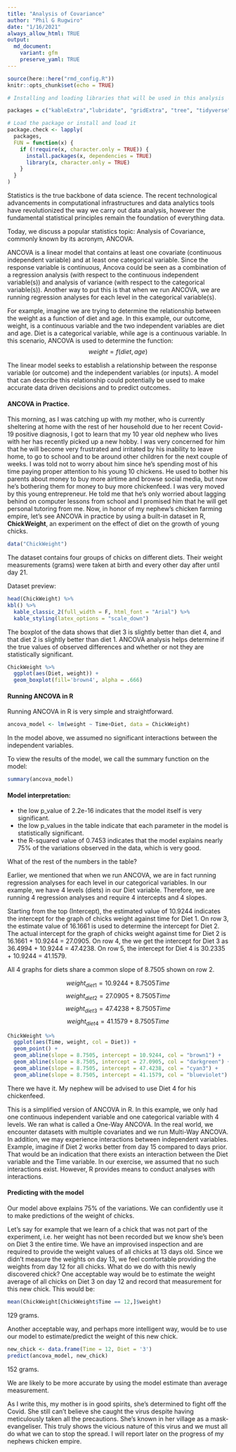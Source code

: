 ```yaml
---
title: "Analysis of Covariance"
author: "Phil G Rugwiro"
date: "1/16/2021"
always_allow_html: TRUE
output:
  md_document:
    variant: gfm
    preserve_yaml: TRUE
---
```


```r
source(here::here("rmd_config.R"))
knitr::opts_chunk$set(echo = TRUE)
```


```r
# Installing and loading libraries that will be used in this analysis

packages = c("kableExtra","lubridate", "gridExtra", "tree", "tidyverse", "here", "caret")

# Load the package or install and load it
package.check <- lapply(
  packages,
  FUN = function(x) {
    if (!require(x, character.only = TRUE)) {
      install.packages(x, dependencies = TRUE)
      library(x, character.only = TRUE)
    }
  }
)


```

Statistics is the true backbone of data science. The recent technological advancements in computational infrastructures and data analytics tools have revolutionized the way we carry out data analysis, however the fundamental statistical principles remain the foundation of everything data. 

Today, we discuss a popular statistics topic: Analysis of Covariance, commonly known by its acronym, ANCOVA. 

ANCOVA is a linear model that contains at least one covariate (continuous independent variable) and at least one categorical variable. Since the response variable is continuous, Ancova could be seen as a combination of a regression analysis (with respect to the continuous independent variable(s)) and analysis of variance (with respect to the categorical variable(s)). Another way to put this is that when we run ANCOVA, we are running regression analyses for each level in the categorical variable(s). 

For example, imagine we are trying to determine the relationship between the weight as a function of diet and age. In this example, our outcome, weight, is a continuous variable and the two independent variables are diet and age. Diet is a categorical variable, while age is a continuous variable. In this scenario, ANCOVA is used to determine the function:
<div> $$weight = f(diet, age)$$ </div>
The linear model seeks to establish a relationship between the response variable (or outcome) and the independent variables (or inputs). A model that can describe this relationship could potentially be used to make accurate data driven decisions and to predict outcomes. 


#### ANCOVA in Practice. 

This morning, as I was catching up with my mother, who is currently sheltering at home with the rest of her household due to her recent Covid-19 positive diagnosis, I got to learn that my 10 year old nephew who lives with her has recently picked up a new hobby. I was very concerned for him that he will become very frustrated and irritated by his inability to leave home, to go to school and to be around other children for the next couple of weeks. I was told not to worry about him since he's spending most of his time paying proper attention to his young 10 chickens. He used to bother his parents about money to buy more airtime and browse social media, but now he's bothering them for money to buy more chickenfeed. I was very moved by this young entrepreneur. He told me that he's only worried about lagging behind on computer lessons from school and I promised him that he will get personal tutoring from me. 
Now, in honor of my nephew's chicken farming empire, let's see ANCOVA in practice by using a built-in dataset in R, **ChickWeight**, an experiment on the effect of diet on the growth of young chicks. 

```r
data("ChickWeight")
```

The dataset contains four groups of chicks on different diets. Their weight measurements (grams) were taken at birth and every other day after until day 21.  

Dataset preview:



```r
head(ChickWeight) %>%
kbl() %>%
  kable_classic_2(full_width = F, html_font = "Arial") %>%
  kable_styling(latex_options = "scale_down")
```

The boxplot of the data shows that diet 3 is slightly better than diet 4, and that diet 2 is slightly better than diet 1. ANCOVA analysis helps determine if the true values of observed differences and whether or not they are statistically significant.

```r
ChickWeight %>%
  ggplot(aes(Diet, weight)) +
  geom_boxplot(fill='brown4', alpha = .666)
```


#### Running ANCOVA in R

Running ANCOVA in R is very simple and straightforward. 


```r
ancova_model <- lm(weight ~ Time+Diet, data = ChickWeight)
```

In the model above, we assumed no significant interactions between the independent variables. 

To view the results of the model, we call the summary function on the model: 

```r
summary(ancova_model)
```

#### Model interpretation:

- the low p_value of 2.2e-16 indicates that the model itself is very significant.
- the low p_values in the table indicate that each parameter in the model is statistically significant.
- the R-squared value of 0.7453 indicates that the model explains nearly 75% of the variations observed in the data, which is very good. 

What of the rest of the numbers in the table?

Earlier, we mentioned that when we run ANCOVA, we are in fact running regression analyses for each level in our categorical variables. In our example, we have 4 levels (diets) in our Diet variable. Therefore, we are running 4 regression analyses and require 4 intercepts and 4 slopes. 

Starting from the top (Intercept), the estimated value of 10.9244 indicates the intercept for the graph of chicks weight against time for Diet 1. 
On row 3, the estimate value of 16.1661 is used to determine the intercept for Diet 2. The actual intercept for the graph of chicks weight against time for Diet 2 is 16.1661 + 10.9244 = 27.0905. 
On row 4, the we get the intercept for Diet 3 as 36.4994 + 10.9244 = 47.4238. 
On row 5, the intercept for Diet 4 is 30.2335 + 10.9244 = 41.1579.

All 4 graphs for diets share a common slope of 8.7505 shown on row 2. 

$$weight_{diet1} = 10.9244 + 8.7505Time$$
$$weight_{diet2} = 27.0905 + 8.7505Time$$
$$weight_{diet3} = 47.4238 + 8.7505Time$$
$$weight_{diet4} = 41.1579 + 8.7505Time$$

```r
ChickWeight %>%
  ggplot(aes(Time, weight, col = Diet)) +
  geom_point() +
  geom_abline(slope = 8.7505, intercept = 10.9244, col = "brown1") +
  geom_abline(slope = 8.7505, intercept = 27.0905, col = "darkgreen") +
  geom_abline(slope = 8.7505, intercept = 47.4238, col = "cyan3") +
  geom_abline(slope = 8.7505, intercept = 41.1579, col = "blueviolet")
```

There we have it. My nephew will be advised to use Diet 4 for his chickenfeed. 

This is a simplified version of ANCOVA in R. In this example, we only had one continuous independent variable and one categorical variable with 4 levels. We ran what is called a One-Way ANCOVA. In the real world, we encounter datasets with multiple covariates and we run Multi-Way ANCOVA. In addition, we may experience interactions between independent variables. Example, imagine if Diet 2 works better from day 15 compared to days prior. That would be an indication that there exists an interaction between the Diet variable and the Time variable. In our exercise, we assumed that no such interactions exist. However, R provides means to conduct analyses with interactions.  

#### Predicting with the model

Our model above explains 75% of the variations. We can confidently use it to make predictions of the weight of chicks. 

Let's say for example that we learn of a chick that was not part of the experiment, i.e. her weight has not been recorded but we know she's been on Diet 3 the entire time. We have an improvised inspection and are required to provide the weight values of all chicks at 13 days old. Since we didn't measure the weights on day 13, we feel comfortable providing the weights from day 12 for all chicks. What do we do with this newly discovered chick? 
One acceptable way would be to estimate the weight average of all chicks on Diet 3 on day 12 and record that measurement for this new chick. 
This would be: 

```r
mean(ChickWeight[ChickWeight$Time == 12,]$weight)
```
129 grams.

Another acceptable way, and perhaps more intelligent way, would be to use our model to estimate/predict the weight of this new chick. 

```r
new_chick <- data.frame(Time = 12, Diet = '3')
predict(ancova_model, new_chick)
```

152 grams. 

We are likely to be more accurate by using the model estimate than average measurement. 

As I write this, my mother is in good spirits, she's determined to fight off the Covid. She still can't believe she caught the virus despite having meticulously taken all the precautions. She's known in her village as a mask-evangeliser. This truly shows the vicious nature of this virus and we must all do what we can to stop the spread. 
I will report later on the progress of my nephews chicken empire. 



